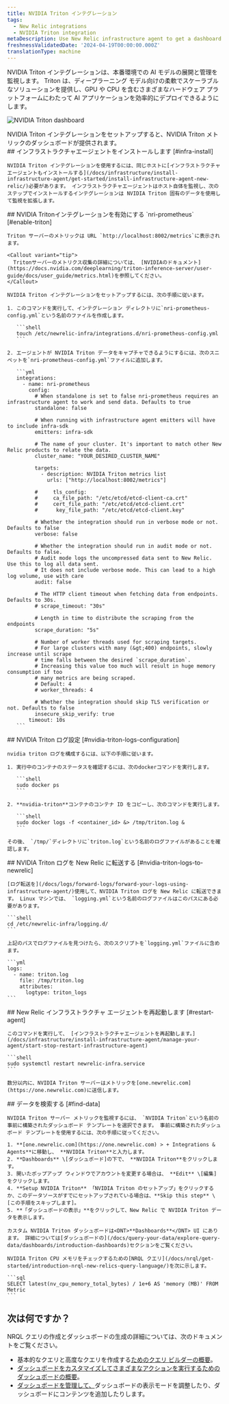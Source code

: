 ```yaml
---
title: NVIDIA Triton インテグレーション
tags:
  - New Relic integrations
  - NVIDIA Triton integration
metaDescription: Use New Relic infrastructure agent to get a dashboard with metrics from your NVIDIA Triton.
freshnessValidatedDate: '2024-04-19T00:00:00.000Z'
translationType: machine
---
```



NVIDIA Triton インテグレーションは、本番環境での AI モデルの展開と管理を監視します。 Triton は、ディープラーニング モデル向けの柔軟でスケーラブルなソリューションを提供し、GPU や CPU を含むさまざまなハードウェア プラットフォームにわたって AI アプリケーションを効率的にデプロイできるようにします。

<img
  title="NVIDIA Triton dashboard"
  alt="NVIDIA Triton dashboard"
  src={tritonDashboard}
/>

<figcaption>
  NVIDIA Triton インテグレーションをセットアップすると、NVIDIA Triton メトリックのダッシュボードが提供されます。
</figcaption>

<Steps>
  <Step>
    ## インフラストラクチャエージェントをインストールします [#infra-install]

    NVIDIA Triton インテグレーションを使用するには、同じホストに[インフラストラクチャエージェントもインストールする](/docs/infrastructure/install-infrastructure-agent/get-started/install-infrastructure-agent-new-relic/)必要があります。 インフラストラクチャエージェントはホスト自体を監視し、次のステップでインストールするインテグレーションは NVIDIA Triton 固有のデータを使用して監視を拡張します。
  </Step>

  <Step>
    ## NVIDIA Tritonインテグレーションを有効にする `nri-prometheus` [#enable-triton]

    Triton サーバーのメトリックは URL `http://localhost:8002/metrics`に表示されます。

    <Callout variant="tip">
      Tritonサーバーのメトリクス収集の詳細については、 [NVIDIAのドキュメント](https://docs.nvidia.com/deeplearning/triton-inference-server/user-guide/docs/user_guide/metrics.html)を参照してください。
    </Callout>

    NVIDIA Triton インテグレーションをセットアップするには、次の手順に従います。

    1. このコマンドを実行して、インテグレーション ディレクトリに`nri-prometheus-config.yml`という名前のファイルを作成します。

       ```shell
       touch /etc/newrelic-infra/integrations.d/nri-prometheus-config.yml
       ```

    2. エージェントが NVIDIA Triton データをキャプチャできるようにするには、次のスニペットを`nri-prometheus-config.yml`ファイルに追加します。

       ```yml
       integrations:
         - name: nri-prometheus
           config:
             # When standalone is set to false nri-prometheus requires an infrastructure agent to work and send data. Defaults to true
             standalone: false

             # When running with infrastructure agent emitters will have to include infra-sdk
             emitters: infra-sdk

             # The name of your cluster. It's important to match other New Relic products to relate the data.
             cluster_name: "YOUR_DESIRED_CLUSTER_NAME"

             targets:
               - description: NVIDIA Triton metrics list
                 urls: ["http://localhost:8002/metrics"]

             #     tls_config:
             #     ca_file_path: "/etc/etcd/etcd-client-ca.crt"
             #     cert_file_path: "/etc/etcd/etcd-client.crt"
             #      key_file_path: "/etc/etcd/etcd-client.key"

             # Whether the integration should run in verbose mode or not. Defaults to false
             verbose: false

             # Whether the integration should run in audit mode or not. Defaults to false.
             # Audit mode logs the uncompressed data sent to New Relic. Use this to log all data sent.
             # It does not include verbose mode. This can lead to a high log volume, use with care
             audit: false

             # The HTTP client timeout when fetching data from endpoints. Defaults to 30s.
             # scrape_timeout: "30s"

             # Length in time to distribute the scraping from the endpoints
             scrape_duration: "5s"

             # Number of worker threads used for scraping targets.
             # For large clusters with many (&gt;400) endpoints, slowly increase until scrape
             # time falls between the desired `scrape_duration`.
             # Increasing this value too much will result in huge memory consumption if too
             # many metrics are being scraped.
             # Default: 4
             # worker_threads: 4

             # Whether the integration should skip TLS verification or not. Defaults to false
             insecure_skip_verify: true
           timeout: 10s
       ```
  </Step>

  <Step>
    ## NVIDIA Triton ログ設定 [#nvidia-triton-logs-configuration]

    nvidia triton ログを構成するには、以下の手順に従います。

    1. 実行中のコンテナのステータスを確認するには、次のdockerコマンドを実行します。

       ```shell
       sudo docker ps
       ```

    2. **nvidia-triton**コンテナのコンテナ ID をコピーし、次のコマンドを実行します。

       ```shell
       sudo docker logs -f <container_id> &> /tmp/triton.log &
       ```

    その後、 `/tmp/`ディレクトリに`triton.log`という名前のログファイルがあることを確認します。
  </Step>

  <Step>
    ## NVIDIA Triton ログを New Relic に転送する [#nvidia-triton-logs-to-newrelic]

    [ログ転送を](/docs/logs/forward-logs/forward-your-logs-using-infrastructure-agent/)使用して、NVIDIA Triton ログを New Relic に転送できます。 Linux マシンでは、 `logging.yml`という名前のログファイルはこのパスにある必要があります。

    ```shell
    cd /etc/newrelic-infra/logging.d/
    ```

    上記のパスでログファイルを見つけたら、次のスクリプトを`logging.yml`ファイルに含めます。

    ```yml
    logs:
      - name: triton.log
        file: /tmp/triton.log
        attributes:
          logtype: triton_logs
    ```
  </Step>

  <Step>
    ## New Relic インフラストラクチャ エージェントを再起動します [#restart-agent]

    このコマンドを実行して、 [インフラストラクチャエージェントを再起動します。](/docs/infrastructure/install-infrastructure-agent/manage-your-agent/start-stop-restart-infrastructure-agent)

    ```shell
    sudo systemctl restart newrelic-infra.service
    ```

    数分以内に、NVIDIA Triton サーバーはメトリックを[one.newrelic.com](https://one.newrelic.com)に送信します。
  </Step>

  <Step>
    ## データを検索する [#find-data]

    NVIDIA Triton サーバー メトリックを監視するには、 `NVIDIA Triton`という名前の事前に構築されたダッシュボード テンプレートを選択できます。 事前に構築されたダッシュボード テンプレートを使用するには、次の手順に従ってください。

    1. **[one.newrelic.com](https://one.newrelic.com) > + Integrations & Agents**に移動し、 **NVIDIA Triton**と入力します。
    2. **Dashboards** \[ダッシュボード]の下で、 **NVIDIA Triton**をクリックします。
    3. 開いたポップアップ ウィンドウでアカウントを変更する場合は、 **Edit** \[編集] をクリックします。
    4. **Setup NVIDIA Triton** 「NVIDIA Triton のセットアップ」をクリックするか、このデータソースがすでにセットアップされている場合は、**Skip this step** \[この手順をスキップします]。
    5. **「ダッシュボードの表示」**をクリックして、New Relic で NVIDIA Triton データを表示します。

    カスタム NVIDIA Triton ダッシュボードは<DNT>**Dashboards**</DNT> UI にあります。 詳細については[ダッシュボードの](/docs/query-your-data/explore-query-data/dashboards/introduction-dashboards)セクションをご覧ください。

    NVIDIA Triton CPU メモリをチェックするための[NRQL クエリ](/docs/nrql/get-started/introduction-nrql-new-relics-query-language/)を次に示します。

    ```sql
    SELECT latest(nv_cpu_memory_total_bytes) / 1e+6 AS 'memory (MB)' FROM Metric
    ```
  </Step>
</Steps>

## 次は何ですか？

NRQL クエリの作成とダッシュボードの生成の詳細については、次のドキュメントをご覧ください。

* 基本的なクエリと高度なクエリを作成する[ためのクエリ ビルダーの概要](/docs/query-your-data/explore-query-data/query-builder/introduction-query-builder)。
* [ダッシュボードをカスタマイズしてさまざまなアクションを実行するためのダッシュボードの概要](/docs/query-your-data/explore-query-data/dashboards/introduction-dashboards)。
* [ダッシュボードを管理して、](/docs/query-your-data/explore-query-data/dashboards/manage-your-dashboard)ダッシュボードの表示モードを調整したり、ダッシュボードにコンテンツを追加したりします。